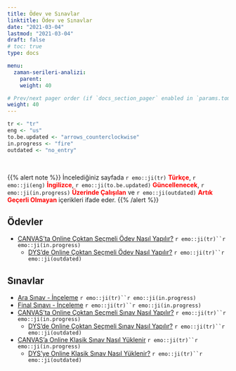 ```yaml
---
title: Ödev ve Sınavlar
linktitle: Ödev ve Sınavlar
date: "2021-03-04"
lastmod: "2021-03-04"
draft: false
# toc: true
type: docs

menu:
  zaman-serileri-analizi:
    parent: 
    weight: 40

# Prev/next pager order (if `docs_section_pager` enabled in `params.toml`)
weight: 40
---
```


```r
tr <- "tr"
eng <- "us"
to.be.updated <- "arrows_counterclockwise"
in.progress <- "fire"
outdated <- "no_entry"
```

<br>

{{% alert note %}}
İncelediğiniz sayfada `r emo::ji(tr)` <font color="red">**Türkçe**</font>, `r emo::ji(eng)` <font color="red">**İngilizce**</font>, `r emo::ji(to.be.updated)` <font color="red">**Güncellenecek**</font>, `r emo::ji(in.progress)` <font color="red">**Üzerinde Çalışılan**</font> ve `r emo::ji(outdated)` <font color="red">**Artık Geçerli Olmayan**</font> içerikleri ifade eder.
{{% /alert %}}

## Ödevler
- [CANVAS'ta Online Çoktan Seçmeli Ödev Nasıl Yapılır?]() `r emo::ji(tr)``r emo::ji(in.progress)`
    - [DYS'de Online Çoktan Seçmeli Ödev Nasıl Yapılır?](https://www.youtube.com/watch?v=OOqC0JrtOaI&feature=youtu.be) `r emo::ji(tr)``r emo::ji(outdated)`

## Sınavlar
- [Ara Sınav - İnceleme](`r paste0(zaman.serileri.analizi.path, "Zaman_Serileri_Analizi_-_Ara_Sinav_Inceleme.pdf")`) `r emo::ji(tr)``r emo::ji(in.progress)`
- [Final Sınavı - İnceleme](`r paste0(zaman.serileri.analizi.path, "Zaman_Serileri_Analizi_-_Final_Sinavi_Inceleme.pdf")`) `r emo::ji(tr)``r emo::ji(in.progress)`
- [CANVAS'ta Online Çoktan Seçmeli Sınav Nasıl Yapılır?]() `r emo::ji(tr)``r emo::ji(in.progress)`
    - [DYS'de Online Çoktan Seçmeli Sınav Nasıl Yapılır?](https://www.youtube.com/watch?v=V_Oyg-WGoK4&feature=youtu.be) `r emo::ji(tr)``r emo::ji(outdated)`
- [CANVAS'a Online Klasik Sınav Nasıl Yüklenir]() `r emo::ji(tr)``r emo::ji(in.progress)`
    - [DYS'ye Online Klasik Sınav Nasıl Yüklenir?](https://www.youtube.com/watch?v=wsUB6-fTxA8&feature=youtu.be) `r emo::ji(tr)``r emo::ji(outdated)`
